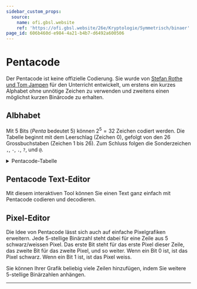 ```yaml
---
sidebar_custom_props:
  source:
    name: ofi.gbsl.website
    ref: 'https://ofi.gbsl.website/26e/Kryptologie/Symmetrisch/binaer'
page_id: 606b460d-e984-4a21-b4b7-d6492a600506
---
```



# Pentacode
Der Pentacode ist keine offizielle Codierung. Sie wurde von [Stefan Rothe und Tom Jampen](https://rothe.io/?b=crypto&p=1349) für den Unterricht entwickelt, um erstens ein kurzes Alphabet ohne unnötige Zeichen zu verwenden und zweitens einen möglichst kurzen Binärcode zu erhalten.

## Albhabet
Mit 5 Bits (_Penta_ bedeutet 5) können $2^5 = 32$ Zeichen codiert werden. Die Tabelle beginnt mit dem Leerschlag (Zeichen $0$), gefolgt von den 26 Grossbuchstaben (Zeichen $1$ bis $26$). Zum Schluss folgen die Sonderzeichen `,`, `-`, `.`, `?`, und `@`.

<details>
  <summary>Pentacode-Tabelle</summary>
  | Buchstabe    | Zahl |   Binär | Buchstabe | Zahl |   Binär |
  |:-------------|-----:|--------:|:----------|-----:|--------:|
  | *Leerschlag* |    0 | `00000` | `P`       |   16 | `10000` |
  | `A`          |    1 | `00001` | `Q`       |   17 | `10001` |
  | `B`          |    2 | `00010` | `R`       |   18 | `10010` |
  | `C`          |    3 | `00011` | `S`       |   19 | `10011` |
  | `D`          |    4 | `00100` | `T`       |   20 | `10100` |
  | `E`          |    5 | `00101` | `U`       |   21 | `10101` |
  | `F`          |    6 | `00110` | `V`       |   22 | `10110` |
  | `G`          |    7 | `00111` | `W`       |   23 | `10111` |
  | `H`          |    8 | `01000` | `X`       |   24 | `11000` |
  | `I`          |    9 | `01001` | `Y`       |   25 | `11001` |
  | `J`          |   10 | `01010` | `Z`       |   26 | `11010` |
  | `K`          |   11 | `01011` | `,`       |   27 | `11011` |
  | `L`          |   12 | `01100` | `-`       |   28 | `11100` |
  | `M`          |   13 | `01101` | `.`       |   29 | `11101` |
  | `N`          |   14 | `01110` | `?`       |   30 | `11110` |
  | `O`          |   15 | `01111` | `@`       |   31 | `11111` |
</details>

## Pentacode Text-Editor
Mit diesem interaktiven Tool können Sie einen Text ganz einfach mit Pentacode codieren und decodieren.
<TextEditor />

## Pixel-Editor
Die Idee von Pentacode lässt sich auch auf einfache Pixelgrafiken erweitern. Jede 5-stellige Binärzahl steht dabei für eine Zeile aus 5 schwarz/weissen Pixel. Das erste Bit steht für das erste Pixel dieser Zeile, das zweite Bit für das zweite Pixel, und so weiter. Wenn ein Bit $0$ ist, ist das Pixel schwarz. Wenn ein Bit $1$ ist, ist das Pixel weiss.

Sie können Ihrer Grafik beliebig viele Zeilen hinzufügen, indem Sie weitere 5-stellige Binärzahlen anhängen.
<PixelEditor />

---

